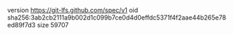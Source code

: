 version https://git-lfs.github.com/spec/v1
oid sha256:3ab2cb2111a9b002d1c099b7ce0d4d0effdc5371f4f2aae44b265e78ed89f7d3
size 59707
